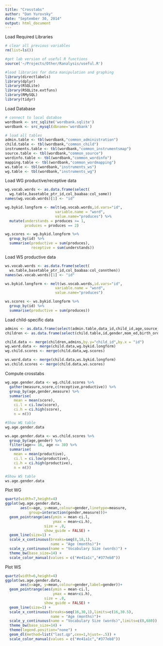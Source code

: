 ```yaml
---
title: "Crosstabs"
author: "Dan Yurovsky"
date: "September 30, 2014"
output: html_document
---
```


Load Required Libraries
```r
# clear all previous variables
rm(list=ls())

#get lab version of useful R functions
source('~/Projects/Other/Ranalysis/useful.R')

#load libraries for data manipulation and graphing
library(directlabels)
library(dplyr)
library(RSQLite)
library(RSQLite.extfuns)
library(RMySQL)
library(tidyr)
```

Load Database
```r
# connect to local databse
wordbank <- src_sqlite('wordbank.sqlite')
wordbank <- src_mysql(dbname='wordbank')

# load all tables
admin.table <- tbl(wordbank,"common_administration")
child.table <- tbl(wordbank,"common_child")
instruments.table <- tbl(wordbank,"common_instrumentsmap")
source.table <- tbl(wordbank,"common_source")
wordinfo.table <- tbl(wordbank,"common_wordinfo")
mapping.table <- tbl(wordbank,"common_wordmapping")
ws.table <- tbl(wordbank,"instruments_ws")
wg.table <- tbl(wordbank,"instruments_wg")
```

Load WG productive/receptive data
```r
wg.vocab.words <- as.data.frame(select(
  wg.table,basetable_ptr_id,col_baabaa:col_some))
names(wg.vocab.words)[1] <- "id"

wg.bykid.longform <- melt(wg.vocab.words,id.vars="id",
                       variable.name = "word",
                       value.name="produces") %>%
  mutate(understands = produces >= 1,
         produces = produces == 2)

wg.scores <- wg.bykid.longform %>%
  group_by(id) %>%
  summarise(productive = sum(produces),
            receptive = sum(understands))
```

Load WS productive data
```r
ws.vocab.words <- as.data.frame(select(
  ws.table,basetable_ptr_id,col_baabaa:col_connthen))
names(ws.vocab.words)[1] <- "id"

ws.bykid.longform <- melt(ws.vocab.words,id.vars="id",
                       variable.name = "word",
                       value.name="produces")

ws.scores <- ws.bykid.longform %>%
  group_by(id) %>%
  summarise(productive = sum(produces))
```

Load child-specific data
```r
admins <- as.data.frame(select(admin.table,data_id,child_id,age,source_id))
children <- as.data.frame(select(child.table,id,gender,mom_ed,birth_order))

child.data <- merge(children,admins,by.y="child_id",by.x = "id")
wg.word.data <- merge(child.data,wg.bykid.longform)
wg.child.scores <- merge(child.data,wg.scores)

ws.word.data <- merge(child.data,ws.bykid.longform)
ws.child.scores <- merge(child.data,ws.scores)
```

Compute crosstabs
```r
wg.age.gender.data <- wg.child.scores %>%
  gather(measure,score,c(receptive,productive)) %>%
  group_by(age,gender,measure) %>%
  summarise(
    mean = mean(score),
    ci.l = ci.low(score),
    ci.h = ci.high(score),
    n = n())

#Show WG table
wg.age.gender.data

ws.age.gender.data <- ws.child.scores %>%
  group_by(age,gender) %>%
  filter(age>= 16, age <= 30) %>%
  summarise(
    mean = mean(productive),
    ci.l = ci.low(productive),
    ci.h = ci.high(productive),
    n = n())

#Show WS table
ws.age.gender.data
```

Plot WG
```r
quartz(width=7,height=4)
ggplot(wg.age.gender.data, 
       aes(x=age, y=mean,colour=gender,linetype=measure,
           group=interaction(gender,measure)))+
  geom_pointrange(aes(ymin = mean-ci.l,
                      ymax = mean+ci.h),
                  size = .8,
                  show_guide = FALSE) +
  geom_line(size=1) +
  scale_x_continuous(breaks=seq(8,18,1),
                     name = "Age (months)")+
  scale_y_continuous(name = "Vocabulary Size (words)") +
  theme_bw(base_size=14) +
  scale_color_manual(values = c("#e41a1c","#377eb8"))
```

Plot WS
```r
quartz(width=6,height=4)
ggplot(ws.age.gender.data, 
       aes(x=age, y=mean,colour=gender,label=gender))+
  geom_pointrange(aes(ymin = mean-ci.l,
                      ymax = mean+ci.h),
                  size = .8,
                  show_guide = FALSE) +
  geom_line(size=1) +
  scale_x_continuous(breaks=seq(16,30,1),limits=c(16,30.5),
                     name = "Age (months)")+
  scale_y_continuous(name = "Vocabulary Size (words)",limits=c(0,680)) +
  theme_bw(base_size=14) +
  theme(legend.position="none") +
  geom_dl(method=list("last.qp",cex=1,hjust=-.5)) +
  scale_color_manual(values = c("#e41a1c","#377eb8"))
```